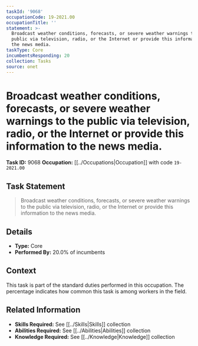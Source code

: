 ```yaml
---
taskId: '9068'
occupationCode: 19-2021.00
occupationTitle: ''
statement: >-
  Broadcast weather conditions, forecasts, or severe weather warnings to the
  public via television, radio, or the Internet or provide this information to
  the news media.
taskType: Core
incumbentsResponding: 20
collection: Tasks
source: onet
---
```

# Broadcast weather conditions, forecasts, or severe weather warnings to the public via television, radio, or the Internet or provide this information to the news media.

**Task ID:** 9068
**Occupation:** [[../Occupations|Occupation]] with code `19-2021.00`

## Task Statement

> Broadcast weather conditions, forecasts, or severe weather warnings to the public via television, radio, or the Internet or provide this information to the news media.

## Details

- **Type:** Core
- **Performed By:** 20.0% of incumbents

## Context

This task is part of the standard duties performed in this occupation. The percentage indicates how common this task is among workers in the field.

## Related Information

- **Skills Required:** See [[../Skills|Skills]] collection
- **Abilities Required:** See [[../Abilities|Abilities]] collection
- **Knowledge Required:** See [[../Knowledge|Knowledge]] collection
